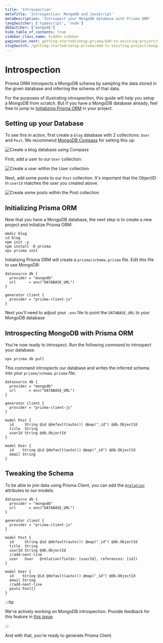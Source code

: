 ```yaml
---
title: 'Introspection'
metaTitle: 'Introspection: MongoDB and JavaScript'
metaDescription: 'Introspect your MongoDB database with Prisma ORM'
langSwitcher: ['typescript', 'node']
dbSwitcher: ['mongodb']
hide_table_of_contents: true
sidebar_class_name: hidden-sidebar
pagination_next: getting-started/setup-prisma/add-to-existing-project/mongodb/install-prisma-client-node-mongodb
slugSwitch: /getting-started/setup-prisma/add-to-existing-project/mongodb/introspection-
---
```

 
# Introspection

Prisma ORM introspects a MongoDB schema by sampling the data stored in the given database and inferring the schema of that data.

For the purposes of illustrating introspection, this guide will help you setup a MongoDB from scratch. But if you have a MongoDB database already, feel free to jump to [Initializing Prisma ORM](#initializing-prisma-orm) in your project.

## Setting up your Database

To see this in action, first create a `blog` database with 2 collections: `User` and `Post`. We recommend [MongoDB Compass](https://www.mongodb.com/products/compass) for setting this up:

![Create a blog database using Compass](/img/getting-started/1-create-database.jpg)

First, add a user to our `User` collection:

![Create a user within the User collection](/img/getting-started/2-create-user.jpg)

Next, add some posts to our `Post` collection. It's important that the ObjectID in `userId` matches the user you created above.

![Create some posts within the Post collection](/img/getting-started/3-create-posts.jpg)

## Initializing Prisma ORM

Now that you have a MongoDB database, the next step is to create a new project and initialize Prisma ORM:

```terminal copy
mkdir blog
cd blog
npm init -y
npm install -D prisma
npx prisma init
```

Initializing Prisma ORM will create a `prisma/schema.prisma` file. Edit this file to use MongoDB:

```prisma file=prisma/schema.prisma showLineNumbers
datasource db {
  provider = "mongodb"
  url      = env("DATABASE_URL")
}

generator client {
  provider = "prisma-client-js"
}
```

Next you'll need to adjust your `.env` file to point the `DATABASE_URL` to your MongoDB database

## Introspecting MongoDB with Prisma ORM

You're now ready to introspect. Run the following command to introspect your database:

```terminal copy
npx prisma db pull
```

This command introspects our database and writes the inferred schema into your `prisma/schema.prisma` file:

```prisma file=prisma/schema.prisma showLineNumbers
datasource db {
  provider = "mongodb"
  url      = env("DATABASE_URL")
}

generator client {
  provider = "prisma-client-js"
}

model Post {
  id     String @id @default(auto()) @map("_id") @db.ObjectId
  title  String
  userId String @db.ObjectId
}

model User {
  id    String @id @default(auto()) @map("_id") @db.ObjectId
  email String
}
```

## Tweaking the Schema

To be able to join data using Prisma Client, you can add the [`@relation`](/orm/reference/prisma-schema-reference#relation) attributes to our models:

```prisma file=prisma/schema.prisma highlight=14;add|20;add showLineNumbers
datasource db {
  provider = "mongodb"
  url      = env("DATABASE_URL")
}

generator client {
  provider = "prisma-client-js"
}

model Post {
  id     String @id @default(auto()) @map("_id") @db.ObjectId
  title  String
  userId String @db.ObjectId
  //add-next-line
  user   User   @relation(fields: [userId], references: [id])
}

model User {
  id    String @id @default(auto()) @map("_id") @db.ObjectId
  email String
  //add-next-line
  posts Post[]
}
```

:::tip

We're actively working on MongoDB introspection. Provide feedback for this feature in [this issue](https://github.com/prisma/prisma/issues/8241).

:::

And with that, you're ready to generate Prisma Client.

